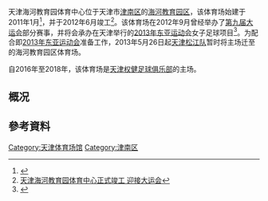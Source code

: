 {{expand|time=2013-07-11T20:41:42+00:00}}
{{Infobox 體育場館
|地图 = | 所在纬度 = | 所在经度 = | 地图描述 = | 图钉描述 = | 图钉描述位置 = 
|stadium_name = 天津市海河教育园体育中心
|nickname = 
|fullname = 天津市海河教育园体育中心
|logo = 
|image = 
|location = [[天津市|天津市]][[津南区|津南区]][[海河教育园区|海河教育园区]]
|coordinates = 
|broke_ground = 2011年1月
|built = 2012年6月
|opened = 2012年9月
|renovated = 
|expanded = 
|closed = 
|demolished = 
|owner = 
|operator = 
|surface = 
|architect = 
|project_manager = 
|construction_cost = 
|structural engineer = 
|services engineer = 
|general_contractor = 
|main_contractors = 
|former_names = 
|tenants = [[中华人民共和国大学生运动会|第九届全国大运会]]<br>2013年东亚运动会<br>[[天津权健足球俱乐部|天津权健足球俱乐部]]（2013、2016-2018）
|seating_capacity = 30,000
}}
天津海河教育园体育中心位于天津市[[津南区|津南区]]的[[海河教育园区|海河教育园区]]，该体育场始建于2011年1月<ref>{{Cite web |url=http://www.bhtbnt.com/dyh_d.asp?id=209 |title=第六届东亚运动会场馆之海河教育园体育场 |access-date=2013-07-11 |archive-date=2016-03-04 |archive-url=https://web.archive.org/web/20160304142014/http://www.bhtbnt.com/dyh_d.asp?id=209 |dead-url=yes }}</ref>，并于2012年6月竣工<ref>[http://news.wincn.com/Reading_pictures/2012061248717.html 天津海河教育园体育中心正式竣工 迎接大运会]{{dead link|date=2017年12月 |bot=InternetArchiveBot |fix-attempted=yes }}</ref>。该体育场在2012年9月曾经举办了[[中华人民共和国第九届大学生运动会|第九届大运会]]部分赛事，并将会承办在天津举行的[[2013年东亚运动会|2013年东亚运动会]]女子足球项目<ref>{{Cite web |url=http://sports.sohu.com/20120920/n353635859.shtml |title=2013东亚运场馆介绍：海河教育园区体育场 |accessdate=2013-07-11 |archive-date=2013-10-09 |archive-url=https://web.archive.org/web/20131009215237/http://sports.sohu.com/20120920/n353635859.shtml |dead-url=no }}</ref>。为配合即[[2013年东亚运动会|2013年东亚运动会]]准备工作，2013年5月26日起[[天津松江足球俱乐部|天津松江队]]暂时将主场迁至的海河教育园区体育场。

自2016年至2018年，该体育场是[[天津权健足球俱乐部|天津权健足球俱乐部]]的主场。

==概况==

==參考資料==
{{reflist}}


{{天津市体育场馆}}
{{天津海河教育园区|nocat}}
[[Category:天津体育场馆|Category:天津体育场馆]]
[[Category:津南区|Category:津南区]]